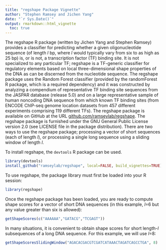 ```yaml
---
title: "regshape Package Vignette"
author: "Stephen Ramsey and Jichen Yang"
date: "`r Sys.Date()`"
output: rmarkdown::html_vignette
  toc: true
---
```

<!--
  %\VignetteIndexEntry{regshape Package Vignette}
  %\VignetteEngine{knitr::rmarkdown}
-->

The regshape R package (written by Jichen Yang and Stephen Ramsey) provides a classifier for predicting whether a given oligonucleotide sequence (of 
length *l* bp, where *l* would typically vary from six to as high as 25 bp) is, or is not, a transcription factor (TF) binding site. It is not specialized to any particular TF; regshape is a TF-generic classifier for 
regulatory elements based on local three-dimensional shape properties of the DNA as can be discerned from the nucleotide sequence. The regshape package uses the Random Forest classifier (provided by the 
randomForest R package, which is a required dependency) and it was constructed by analyzing a compendium of representative TF binding site sequences from the JASPAR database (release 5.0) and on a large representative sample of human noncoding DNA sequence from which known TF binding sites (from ENCODE ChIP-seq genome location datasets from 457 different experiments 
comprising 119 different TFs). The regshape package is available on GitHub at the URL 
<a href="http://github.com/ramseylab/regshape">github.com/ramseylab/regshape</a>. The regshape package is furnished under the GNU General Public License version 2.0 (see LICENSE file in the package distribution). There are two ways to use the regshape package; processing a vector of short sequences (each of length *l*), or processing a single long sequence using a sliding window of length *l*.

To install regshape, the `devtools` R package can be used.

```r
library(devtools)
install_github("ramseylab/regshape", local=FALSE, build_vignettes=TRUE)
```

To use regshape, the package library must first be loaded into your R session:

```r
library(regshape)
```

Once the regshape package has been loaded, you are ready to compute shape scores for a vector of
short DNA sequences (in this example, *l*=6 but any value greater than six is allowed):

```r
getShapeScores(c("AAAAAA","GATACG","TCGAGT"))
```

In many situations, it is convenient to obtain shape scores for short length-*l* subsequences of a long
DNA sequence. For this example, we will use *l*=8:

```r
getShapeScoresSlidingWindow("AGACACGACGTCGATCATAAACTAGATCAGCCTGA", 8)
```
